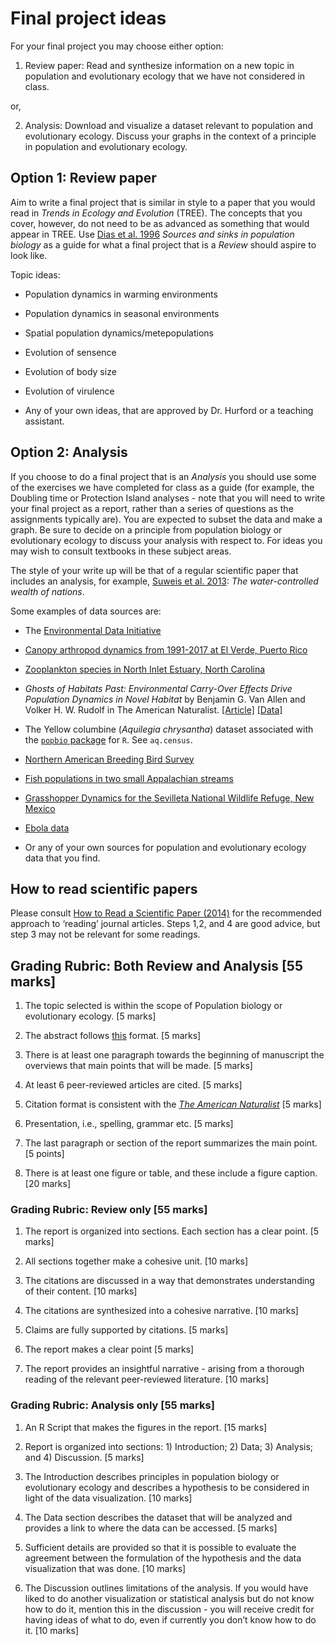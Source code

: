 # Final project ideas

For your final project you may choose either option:

1. Review paper: Read and synthesize information on a new topic in population and evolutionary ecology that we have not considered in class.

or,

2. Analysis: Download and visualize a dataset relevant to population and evolutionary ecology. Discuss your graphs in the context of a principle in population and evolutionary ecology.

## Option 1: Review paper

Aim to write a final project that is similar in style to a paper that you would read in _Trends in Ecology and Evolution_ (TREE). The concepts that you cover, however, do not need to be as advanced as something that would appear in TREE. Use [Dias et al. 1996](https://www-sciencedirect-com.qe2a-proxy.mun.ca/science/article/pii/0169534796100379?via%3Dihub) _Sources and sinks in population biology_ as a guide for what a final project that is a _Review_ should aspire to look like. 

Topic ideas:

- Population dynamics in warming environments

- Population dynamics in seasonal environments

- Spatial population dynamics/metepopulations

- Evolution of sensence

- Evolution of body size

- Evolution of virulence

- Any of your own ideas, that are approved by Dr. Hurford or a teaching assistant.

## Option 2: Analysis
If you choose to do a final project that is an _Analysis_ you should use some of the exercises we have completed for class as a guide (for example, the Doubling time or Protection Island analyses - note that you will need to write your final project as a report, rather than a series of questions as the assignments typically are). You are expected to subset the data and make a graph. Be sure to decide on a principle from population biology or evolutionary ecology to discuss your analysis with respect to. For ideas you may wish to consult textbooks in these subject areas.

The style of your write up will be that of a regular scientific paper that includes an analysis, for example, [Suweis et al. 2013](https://www.pnas.org/content/110/11/4230): _The water-controlled wealth of nations_.

Some examples of data sources are:

- The [Environmental Data Initiative](https://portal.edirepository.org/nis/home.jsp)

- [Canopy arthropod dynamics from 1991-2017 at El Verde, Puerto Rico](https://portal.edirepository.org/nis/metadataviewer?packageid=knb-lter-luq.96.2410865)

- [Zooplankton species in North Inlet Estuary, North Carolina](https://portal.edirepository.org/nis/mapbrowse?packageid=knb-lter-nin.2.1)

- _Ghosts of Habitats Past: Environmental Carry-Over Effects Drive Population Dynamics in Novel Habitat_ by Benjamin G. Van Allen and Volker H. W. Rudolf in The American Naturalist. [ [Article] ](https://www.journals.uchicago.edu/doi/10.1086/670127?mobileUi=0) [ [Data] ](https://datadryad.org/stash/dataset/doi:10.5061/dryad.t4g3r)

- The Yellow columbine (_Aquilegia chrysantha_) dataset associated with the [`popbio` package](https://cran.r-project.org/web/packages/popbio/index.html) for `R`. See `aq.census`.

- [Northern American Breeding Bird Survey](https://www.pwrc.usgs.gov/BBS/RawData/)

- [Fish populations in two small Appalachian streams](https://portal.edirepository.org/nis/mapbrowse?packageid=knb-lter-cwt.3026.13)

- [Grasshopper Dynamics for the Sevilleta National Wildlife Refuge, New Mexico](https://portal.edirepository.org/nis/mapbrowse?packageid=knb-lter-sev.106.214968)

- [Ebola data](https://apps.who.int/gho/data/node.ebola-sitrep.quick-downloads?lang=en)

- Or any of your own sources for population and evolutionary ecology data that you find.

## How to read scientific papers
Please consult [How to Read a Scientific Paper (2014)](https://www.research4life.org/blog/how-to-read-a-scientific-paper/) for the recommended approach to ‘reading’ journal articles. Steps 1,2, and 4 are good advice, but step 3 may not be relevant for some readings.

## Grading Rubric: Both Review and Analysis [55 marks]

1. The topic selected is within the scope of Population biology or evolutionary ecology. [5 marks]

1. The abstract follows [this](https://www.google.com/url?sa=t&rct=j&q=&esrc=s&source=web&cd=&ved=2ahUKEwjH9pDIya_sAhXig-AKHcB3BusQFjAAegQIBhAC&url=http%3A%2F%2Fwww.cbs.umn.edu%2Fsites%2Fdefault%2Ffiles%2Fpublic%2Fdownloads%2FAnnotated_Nature_abstract.pdf&usg=AOvVaw2FzVPRcUQOUX2zEJXld9LQ) format. [5 marks]

1. There is at least one paragraph towards the beginning of manuscript the overviews that main points that will be made. [5 marks]

1. At least 6 peer-reviewed articles are cited. [5 marks]

1. Citation format is consistent with the [_The American Naturalist_](https://www.journals.uchicago.edu/journals/an/instruct?mobileUi=0#manuscript-format) [5 marks]

1. Presentation, i.e., spelling, grammar etc. [5 marks]

1. The last paragraph or section of the report summarizes the main point. [5 points]

1. There is at least one figure or table, and these include a figure caption. [20 marks]

### Grading Rubric: Review only [55 marks]

1. The report is organized into sections. Each section has a clear point. [5 marks]

1. All sections together make a cohesive unit. [10 marks]

1. The citations are discussed in a way that demonstrates understanding of their content. [10 marks]

1. The citations are synthesized into a cohesive narrative. [10 marks]

1. Claims are fully supported by citations. [5 marks]

1. The report makes a clear point [5 marks]

1. The report provides an insightful narrative - arising from a thorough reading of the relevant peer-reviewed literature. [10 marks]

### Grading Rubric: Analysis only [55 marks]

1. An R Script that makes the figures in the report. [15 marks]

1. Report is organized into sections: 1) Introduction; 2) Data; 3) Analysis; and 4) Discussion. [5 marks]

1. The Introduction describes principles in population biology or evolutionary ecology and describes a hypothesis to be considered in light of the data visualization. [10 marks]

1. The Data section describes the dataset that will be analyzed and provides a link to where the data can be accessed. [5 marks]

1. Sufficient details are provided so that it is possible to evaluate the agreement between the formulation of the hypothesis and the data visualization that was done. [10 marks]

1. The Discussion outlines limitations of the analysis. If you would have liked to do another visualization or statistical analysis but do not know how to do it, mention this in the discussion - you will receive credit for having ideas of what to do, even if currently you don't know how to do it. [10 marks]
